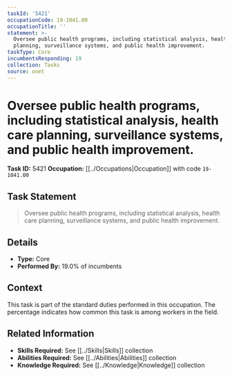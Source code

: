 ```yaml
---
taskId: '5421'
occupationCode: 19-1041.00
occupationTitle: ''
statement: >-
  Oversee public health programs, including statistical analysis, health care
  planning, surveillance systems, and public health improvement.
taskType: Core
incumbentsResponding: 19
collection: Tasks
source: onet
---
```

# Oversee public health programs, including statistical analysis, health care planning, surveillance systems, and public health improvement.

**Task ID:** 5421
**Occupation:** [[../Occupations|Occupation]] with code `19-1041.00`

## Task Statement

> Oversee public health programs, including statistical analysis, health care planning, surveillance systems, and public health improvement.

## Details

- **Type:** Core
- **Performed By:** 19.0% of incumbents

## Context

This task is part of the standard duties performed in this occupation. The percentage indicates how common this task is among workers in the field.

## Related Information

- **Skills Required:** See [[../Skills|Skills]] collection
- **Abilities Required:** See [[../Abilities|Abilities]] collection
- **Knowledge Required:** See [[../Knowledge|Knowledge]] collection
